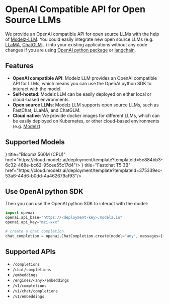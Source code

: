 # OpenAI Compatible API for Open Source LLMs

We provide an OpenAI compatible API for open source LLMs with the help of [Modelz-LLM](https://github.com/tensorchord/modelz-llm). You could easily integrate new open source LLMs (e.g. [LLaMA](https://github.com/facebookresearch/llama), [ChatGLM](https://github.com/THUDM/ChatGLM-6B/blob/main/README_en.md)...) into your existing applications without any code changes if you are using [OpenAI python package](https://github.com/openai/openai-python) or [langchain](https://github.com/hwchase17/langchain).

## Features

- **OpenAI compatible API**: Modelz LLM provides an OpenAI compatible API for LLMs, which means you can use the OpenAI python SDK to interact with the model.
- **Self-hosted**: Modelz LLM can be easily deployed on either local or cloud-based environments.
- **Open source LLMs**: Modelz LLM supports open source LLMs, such as FastChat, LLaMA, and ChatGLM.
- **Cloud native**: We provide docker images for different LLMs, which can be easily deployed on Kubernetes, or other cloud-based environments (e.g. [Modelz](https://docs.modelz.ai))

## Supported Models


<Cards>
<Card icon={<svg xmlns="http://www.w3.org/2000/svg" fill="none" viewBox="0 0 24 24" strokeWidth={1.5} stroke="currentColor" className="w-6 h-6">
<path strokeLinecap="round" strokeLinejoin="round" d="M9.813 15.904L9 18.75l-.813-2.846a4.5 4.5 0 00-3.09-3.09L2.25 12l2.846-.813a4.5 4.5 0 003.09-3.09L9 5.25l.813 2.846a4.5 4.5 0 003.09 3.09L15.75 12l-2.846.813a4.5 4.5 0 00-3.09 3.09zM18.259 8.715L18 9.75l-.259-1.035a3.375 3.375 0 00-2.455-2.456L14.25 6l1.036-.259a3.375 3.375 0 002.455-2.456L18 2.25l.259 1.035a3.375 3.375 0 002.456 2.456L21.75 6l-1.035.259a3.375 3.375 0 00-2.456 2.456zM16.894 20.567L16.5 21.75l-.394-1.183a2.25 2.25 0 00-1.423-1.423L13.5 18.75l1.183-.394a2.25 2.25 0 001.423-1.423l.394-1.183.394 1.183a2.25 2.25 0 001.423 1.423l1.183.394-1.183.394a2.25 2.25 0 00-1.423 1.423z" /></svg>} title="Bloomz 560M (CPU)" href="https://cloud.modelz.ai/deployment/template?templateId=5e884bb3-6c32-468e-bc62-95cee55c17d4"/>
<Card icon={<svg xmlns="http://www.w3.org/2000/svg" fill="none" viewBox="0 0 24 24" strokeWidth={1.5} stroke="currentColor" className="w-6 h-6">
<path strokeLinecap="round" strokeLinejoin="round" d="M9.813 15.904L9 18.75l-.813-2.846a4.5 4.5 0 00-3.09-3.09L2.25 12l2.846-.813a4.5 4.5 0 003.09-3.09L9 5.25l.813 2.846a4.5 4.5 0 003.09 3.09L15.75 12l-2.846.813a4.5 4.5 0 00-3.09 3.09zM18.259 8.715L18 9.75l-.259-1.035a3.375 3.375 0 00-2.455-2.456L14.25 6l1.036-.259a3.375 3.375 0 002.455-2.456L18 2.25l.259 1.035a3.375 3.375 0 002.456 2.456L21.75 6l-1.035.259a3.375 3.375 0 00-2.456 2.456zM16.894 20.567L16.5 21.75l-.394-1.183a2.25 2.25 0 00-1.423-1.423L13.5 18.75l1.183-.394a2.25 2.25 0 001.423-1.423l.394-1.183.394 1.183a2.25 2.25 0 001.423 1.423l1.183.394-1.183.394a2.25 2.25 0 00-1.423 1.423z" /></svg>} title="Fastchat T5 3B" href="https://cloud.modelz.ai/deployment/template?templateId=375339ec-53a6-44d6-b0dd-4a462679af93"/>
</Cards>

## Use OpenAI python SDK

Then you can use the OpenAI python SDK to interact with the model:

```python
import openai
openai.api_base="https://<deployment-key>.modelz.io"
openai.api_key="mzi-xxx"

# create a chat completion
chat_completion = openai.ChatCompletion.create(model="any", messages=[{"role": "user", "content": "Hello world"}])
```

## Supported APIs

- `/completions`
- `/chat/completions`
- `/embeddings`
- `/engines/<any>/embeddings`
- `/v1/completions`
- `/v1/chat/completions`
- `/v1/embeddings`

